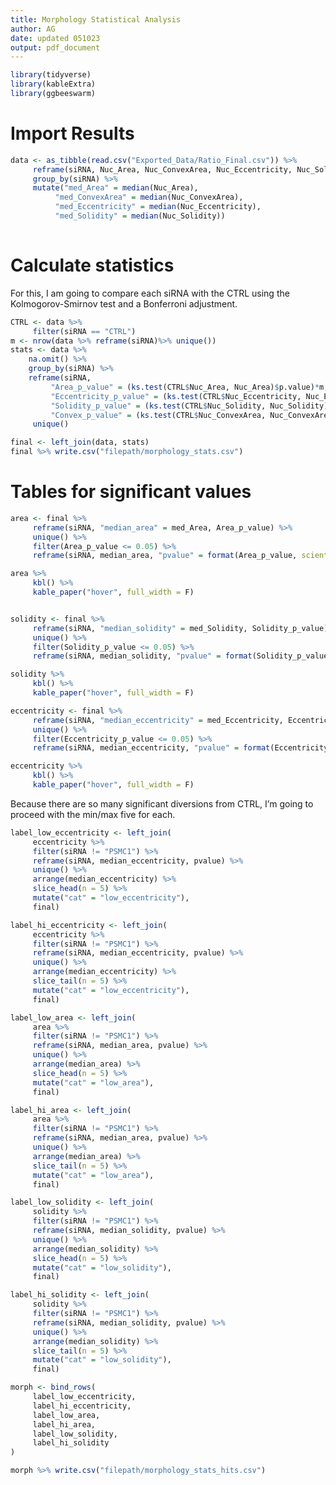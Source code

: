 ```yaml
---
title: Morphology Statistical Analysis
author: AG
date: updated 051023
output: pdf_document
---
```


```r
library(tidyverse)
library(kableExtra)
library(ggbeeswarm)
```

# Import Results

```r
data <- as_tibble(read.csv("Exported_Data/Ratio_Final.csv")) %>%
     reframe(siRNA, Nuc_Area, Nuc_ConvexArea, Nuc_Eccentricity, Nuc_Solidity) %>%
     group_by(siRNA) %>%
     mutate("med_Area" = median(Nuc_Area),
          "med_ConvexArea" = median(Nuc_ConvexArea),
          "med_Eccentricity" = median(Nuc_Eccentricity),
          "med_Solidity" = median(Nuc_Solidity))
          
```

# Calculate statistics

For this, I am going to compare each siRNA with the CTRL using the Kolmogorov-Smirnov test and a Bonferroni adjustment.

```r
CTRL <- data %>% 
     filter(siRNA == "CTRL") 
m <- nrow(data %>% reframe(siRNA)%>% unique())
stats <- data %>%
    na.omit() %>%
    group_by(siRNA) %>%
    reframe(siRNA,
         "Area_p_value" = (ks.test(CTRL$Nuc_Area, Nuc_Area)$p.value)*m,
         "Eccentricity_p_value" = (ks.test(CTRL$Nuc_Eccentricity, Nuc_Eccentricity)$p.value)*m,
         "Solidity_p_value" = (ks.test(CTRL$Nuc_Solidity, Nuc_Solidity)$p.value)*m,
         "Convex_p_value" = (ks.test(CTRL$Nuc_ConvexArea, Nuc_ConvexArea)$p.value)*m) %>%
     unique() 

final <- left_join(data, stats)
final %>% write.csv("filepath/morphology_stats.csv")
```

# Tables for significant values

```r
area <- final %>%
     reframe(siRNA, "median_area" = med_Area, Area_p_value) %>%
     unique() %>%
     filter(Area_p_value <= 0.05) %>%
     reframe(siRNA, median_area, "pvalue" = format(Area_p_value, scientific = TRUE, digits = 3))

area %>% 
     kbl() %>%
     kable_paper("hover", full_width = F)


solidity <- final %>%
     reframe(siRNA, "median_solidity" = med_Solidity, Solidity_p_value) %>%
     unique() %>%
     filter(Solidity_p_value <= 0.05) %>%
     reframe(siRNA, median_solidity, "pvalue" = format(Solidity_p_value, scientific = TRUE, digits = 3))

solidity %>% 
     kbl() %>%
     kable_paper("hover", full_width = F)

eccentricity <- final %>%
     reframe(siRNA, "median_eccentricity" = med_Eccentricity, Eccentricity_p_value) %>%
     unique() %>%
     filter(Eccentricity_p_value <= 0.05) %>%
     reframe(siRNA, median_eccentricity, "pvalue" = format(Eccentricity_p_value, scientific = TRUE, digits = 3)) 

eccentricity %>% 
     kbl() %>%
     kable_paper("hover", full_width = F)

```

Because there are so many significant diversions from CTRL, I'm going to proceed with the min/max five for each.

```r
label_low_eccentricity <- left_join(
     eccentricity %>%
     filter(siRNA != "PSMC1") %>%
     reframe(siRNA, median_eccentricity, pvalue) %>%
     unique() %>%
     arrange(median_eccentricity) %>%
     slice_head(n = 5) %>%
     mutate("cat" = "low_eccentricity"),
     final)

label_hi_eccentricity <- left_join(
     eccentricity %>%
     filter(siRNA != "PSMC1") %>%
     reframe(siRNA, median_eccentricity, pvalue) %>%
     unique() %>%
     arrange(median_eccentricity) %>%
     slice_tail(n = 5) %>%
     mutate("cat" = "low_eccentricity"),
     final)

label_low_area <- left_join(
     area %>%
     filter(siRNA != "PSMC1") %>%
     reframe(siRNA, median_area, pvalue) %>%
     unique() %>%
     arrange(median_area) %>%
     slice_head(n = 5) %>%
     mutate("cat" = "low_area"),
     final)

label_hi_area <- left_join(
     area %>%
     filter(siRNA != "PSMC1") %>%
     reframe(siRNA, median_area, pvalue) %>%
     unique() %>%
     arrange(median_area) %>%
     slice_tail(n = 5) %>%
     mutate("cat" = "low_area"),
     final)

label_low_solidity <- left_join(
     solidity %>%
     filter(siRNA != "PSMC1") %>%
     reframe(siRNA, median_solidity, pvalue) %>%
     unique() %>%
     arrange(median_solidity) %>%
     slice_head(n = 5) %>%
     mutate("cat" = "low_solidity"),
     final)

label_hi_solidity <- left_join(
     solidity %>%
     filter(siRNA != "PSMC1") %>%
     reframe(siRNA, median_solidity, pvalue) %>%
     unique() %>%
     arrange(median_solidity) %>%
     slice_tail(n = 5) %>%
     mutate("cat" = "low_solidity"),
     final)

morph <- bind_rows(
     label_low_eccentricity,
     label_hi_eccentricity,
     label_low_area,
     label_hi_area,
     label_low_solidity,
     label_hi_solidity
) 

morph %>% write.csv("filepath/morphology_stats_hits.csv")
```
